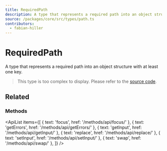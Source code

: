 ```yaml
---
title: RequiredPath
description: A type that represents a required path into an object structure.
source: /packages/core/src/types/path.ts
contributors:
  - fabian-hiller
---
```



# RequiredPath

A type that represents a required path into an object structure with at least one key.

> This type is too complex to display. Please refer to the [source code](https://github.com/fabian-hiller/formisch/blob/main/packages/core/src/types/path.ts).

## Related

### Methods

<ApiList
  items={[
    { text: 'focus', href: '/methods/api/focus/' },
    { text: 'getErrors', href: '/methods/api/getErrors/' },
    { text: 'getInput', href: '/methods/api/getInput/' },
    { text: 'replace', href: '/methods/api/replace/' },
    { text: 'setInput', href: '/methods/api/setInput/' },
    { text: 'swap', href: '/methods/api/swap/' },
  ]}
/>
